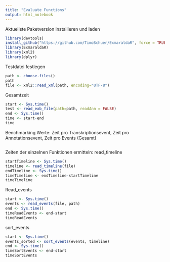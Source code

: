 ```yaml
---
title: "Evaluate Functions"
output: html_notebook
---
```

Aktuellste Paketversion installieren und laden
```r
library(devtools)
install_github("https://github.com/TimoSchuer/ExmaraldaR", force = TRUE)
library(ExmaraldaR)
library(xml2)
library(dplyr)
```

Testdatei festlegen
```r
path <- choose.files()
path
file <- xml2::read_xml(path, encoding="UTF-8")
```


Gesamtzeit

```r
start <- Sys.time()
test <- read_exb_file(path=path, readAnn = FALSE)
end <- Sys.time()
time <- start-end
time
```
Benchmarking Werte: Zeit pro Transkriptionsevent, Zeit pro Annotationsevent, Zeit pro Events (Gesamt)
```r

```
Zeiten der einzelnen Funktionen ermitteln: read_timeline
```r
startTimeline <- Sys.time()
timeline <- read_timeline(file)
endTimeline <- Sys.time()
timeTimeline <- endTimeline-startTimeline
timeTimeline
```
Read_events
```r
start <- Sys.time()
events <- read_events(file, path)
end <- Sys.time()
timeReadEvents <- end-start
timeReadEvents
```
sort_events
```r
start <- Sys.time()
events_sorted <- sort_events(events, timeline)
end <- Sys.time()
timeSortEvents <- end-start
timeSortEvents
```

